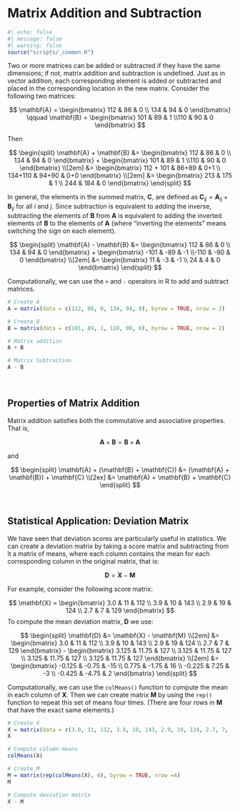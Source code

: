 # Matrix Addition and Subtraction

```r
#| echo: false
#| message: false
#| warning: false
source("scripts/_common.R")
```


Two or more matrices can be added or subtracted if they have the same dimensions; if not, matrix addition and subtraction is undefined. Just as in vector addition, each corresponding element is added or subtracted and placed in the corresponding location in the new matrix. Consider the following two matrices:

$$
\mathbf{A} = \begin{bmatrix}
112 & 86 & 0 \\ 134 & 94 & 0
\end{bmatrix} \qquad 
\mathbf{B} = \begin{bmatrix}
101 & 89 & 1 \\110 & 90 & 0
\end{bmatrix}
$$

Then

$$
\begin{split}
\mathbf{A} + \mathbf{B} &= \begin{bmatrix}
112 & 86 & 0 \\ 134 & 94 & 0
\end{bmatrix} + \begin{bmatrix}
101 & 89 & 1 \\110 & 90 & 0
\end{bmatrix} \\[2em]
&= \begin{bmatrix}
112 + 101 & 86+89 & 0+1 \\ 134+110 & 94+90 & 0+0
\end{bmatrix} \\[2em]
&= \begin{bmatrix}
213 & 175 & 1 \\ 244 & 184 & 0
\end{bmatrix}
\end{split}
$$

In general, the elements in the summed matrix, **C**, are defined as $\mathbf{C}_{ij}=\mathbf{A}_{ij} + \mathbf{B}_{ij}$ for all *i* and *j*. Since subtraction is equivalent to adding the inverse, subtracting the elements of **B** from **A** is equivalent to adding the inverted elements of **B** to the elements of **A** (where "inverting the elements" means switching the sign on each element). 

$$
\begin{split}
\mathbf{A} - \mathbf{B} &= \begin{bmatrix}
112 & 86 & 0 \\ 134 & 94 & 0
\end{bmatrix} + \begin{bmatrix}
-101 & -89 & -1 \\-110 & -90 & 0
\end{bmatrix} \\[2em]
&= \begin{bmatrix}
11 & -3 & -1 \\ 24 & 4 & 0
\end{bmatrix}
\end{split}
$$

Computationally, we can use the `+` and `-` operators in R to add and subtract matrices.

```r
# Create A
A = matrix(data = c(112, 86, 0, 134, 94, 0), byrow = TRUE, nrow = 2)

# Create B
B = matrix(data = c(101, 89, 1, 110, 90, 0), byrow = TRUE, nrow = 2)

# Matrix addition
A + B

# Matrix Subtraction
A - B
```

<br /> 


## Properties of Matrix Addition


Matrix addition satisfies both the commutative and associative properties. That is,

$$
\mathbf{A} + \mathbf{B} = \mathbf{B} + \mathbf{A}
$$

and

$$
\begin{split}
\mathbf{A} + (\mathbf{B} + \mathbf{C}) &= (\mathbf{A} + \mathbf{B}) + \mathbf{C} \\[2ex]
&= \mathbf{A} + \mathbf{B} + \mathbf{C}
\end{split}
$$

<br />


## Statistical Application: Deviation Matrix

We have seen that deviation scores are particularly useful in statistics. We can create a deviation matrix by taking a score matrix and subtracting from it a matrix of means, where each column contains the mean for each corresponding column in the original matrix, that is:

$$
\mathbf{D} = \mathbf{X} - \mathbf{M}
$$

For example, consider the following score matrix:

$$
\mathbf{X} = \begin{bmatrix}
3.0 & 11 & 112 \\ 3.9 & 10 & 143 \\ 2.9 & 19 & 124 \\ 2.7 & 7 & 129
\end{bmatrix}
$$
To compute the mean deviation matrix, **D** we use:


$$
\begin{split}
\mathbf{D} &= \mathbf{X} - \mathbf{M} \\[2em]
&= \begin{bmatrix}
3.0 & 11 & 112 \\ 3.9 & 10 & 143 \\ 2.9 & 19 & 124 \\ 2.7 & 7 & 129
\end{bmatrix} - \begin{bmatrix}
3.125 & 11.75 & 127 \\ 3.125 & 11.75 & 127 \\ 3.125 & 11.75 & 127 \\ 3.125 & 11.75 & 127
\end{bmatrix} \\[2em]
&= \begin{bmatrix}
-0.125 & -0.75 & -15 \\ 0.775 & -1.75 & 16 \\ -0.225 & 7.25 & -3 \\ -0.425 & -4.75 & 2
\end{bmatrix}
\end{split}
$$

Computationally, we can use the `colMeans()` function to compute the mean in each column of **X**. Then we can create matrix **M** by using the `rep()` function to repeat this set of means four times. (There are four rows in **M** that have the exact same elements.)

```r
# Create X
X = matrix(data = c(3.0, 11, 112, 3.9, 10, 143, 2.9, 19, 124, 2.7, 7, 129), byrow = TRUE, nrow = 4)
X

# Compute column means
colMeans(X)

# Create M
M = matrix(rep(colMeans(X), 4), byrow = TRUE, nrow =4)
M

# Compute deviation matrix
X - M
```



<br />

